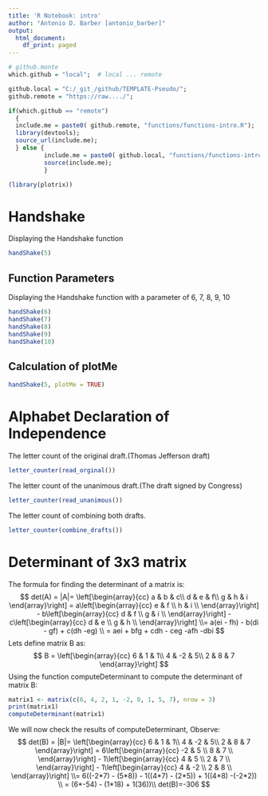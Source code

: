 ```yaml
---
title: 'R Notebook: intro'
author: "Antonio D. Barber [antonio_barber]"
output:
  html_document:
    df_print: paged
---
```



```r
# github.monte
which.github = "local";  # local ... remote 

github.local = "C:/_git_/github/TEMPLATE-Pseudo/";
github.remote = "https://raw..../";

if(which.github == "remote")
  {
  include.me = paste0( github.remote, "functions/functions-intro.R");
  library(devtools);
  source_url(include.me);
  } else {
          include.me = paste0( github.local, "functions/functions-intro.R");
          source(include.me);
          }
```

```r
(library(plotrix))
```

# Handshake
Displaying the Handshake function
```r
handShake(5)
```
## Function Parameters
Displaying the Handshake function with a parameter of 6, 7, 8, 9, 10
```r
handShake(6)
handShake(7)
handShake(8)
handShake(9)
handShake(10)
```

## Calculation of plotMe
```r
handShake(5, plotMe = TRUE)
```


# Alphabet Declaration of Independence
The letter count of the original draft.(Thomas Jefferson draft)
```r

letter_counter(read_orginal())
```

The letter count of the unanimous draft.(The draft signed by Congress)
```r

letter_counter(read_unanimous())
```

The letter count of combining both drafts.
```r
letter_counter(combine_drafts())
```


# Determinant of 3x3 matrix
 The formula for finding the determinant of a matrix is:
$$ det(A) = |A|=
\left[\begin{array}{cc} 
a & b & c\\ 
d & e & f\\
g & h & i
\end{array}\right] 
= a\left[\begin{array}{cc} 
e & f \\ 
h & i \\
\end{array}\right] 
- b\left[\begin{array}{cc} 
d & f \\ 
g & i \\
\end{array}\right] 
- c\left[\begin{array}{cc} 
d & e \\ 
g & h \\
\end{array}\right] 
\\= a(ei - fh) - b(di - gf) + c(dh -eg) \\
= aei + bfg + cdh - ceg -afh -dbi
$$ 
Lets define matrix B as:
$$ B =
\left[\begin{array}{cc} 
6 & 1 & 1\\ 
4 & -2 & 5\\
2 & 8 & 7
\end{array}\right] 
$$
Using the function computeDeterminant to compute the determinant of matrix B:

```r
matrix1 <- matrix(c(6, 4, 2, 1, -2, 8, 1, 5, 7), nrow = 3)
print(matrix1)
computeDeterminant(matrix1)
```


We will now check the results of computeDeterminant, Observe:
$$ det(B) = |B|=
\left[\begin{array}{cc} 
6 & 1 & 1\\ 
4 & -2 & 5\\
2 & 8 & 7
\end{array}\right] 
= 6\left[\begin{array}{cc} 
-2 & 5 \\ 
8 & 7 \\
\end{array}\right] 
- 1\left[\begin{array}{cc} 
4 & 5 \\ 
2 & 7 \\
\end{array}\right] 
- 1\left[\begin{array}{cc} 
4 & -2 \\ 
2 & 8 \\
\end{array}\right] 
\\= 6((-2*7) - (5*8)) - 1((4*7) - (2*5)) + 1((4*8) -(-2*2)) \\
= (6*-54) - (1*18) + 1(36))\\
det(B)=-306
$$ 
